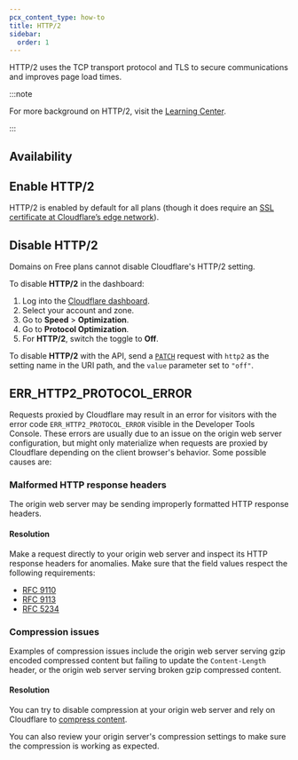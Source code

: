 ```yaml
---
pcx_content_type: how-to
title: HTTP/2
sidebar:
  order: 1
---
```



HTTP/2 uses the TCP transport protocol and TLS to secure communications and improves page load times.

:::note

For more background on HTTP/2, visit the [Learning Center](https://www.cloudflare.com/learning/performance/http2-vs-http1.1/).

:::

## Availability

<FeatureTable id="speed.http2" />

## Enable HTTP/2

HTTP/2 is enabled by default for all plans (though it does require an [SSL certificate at Cloudflare’s edge network](/ssl/get-started/)).

## Disable HTTP/2

Domains on Free plans cannot disable Cloudflare's HTTP/2 setting.

<Tabs syncKey="dashPlusAPI"> <TabItem label="Dashboard">

To disable **HTTP/2** in the dashboard:

1. Log into the [Cloudflare dashboard](https://dash.cloudflare.com).
2. Select your account and zone.
3. Go to **Speed** > **Optimization**.
4. Go to **Protocol Optimization**.
5. For **HTTP/2**, switch the toggle to **Off**.

</TabItem> <TabItem label="API">

To disable **HTTP/2** with the API, send a [`PATCH`](/api/resources/zones/subresources/settings/methods/edit/) request with `http2` as the setting name in the URI path, and the `value` parameter set to `"off"`.

</TabItem> </Tabs>

## ERR_HTTP2_PROTOCOL_ERROR

Requests proxied by Cloudflare may result in an error for visitors with the error code `ERR_HTTP2_PROTOCOL_ERROR` visible in the Developer Tools Console. These errors are usually due to an issue on the origin web server configuration, but might only materialize when requests are proxied by Cloudflare depending on the client browser's behavior. Some possible causes are:

### Malformed HTTP response headers

The origin web server may be sending improperly formatted HTTP response headers.

#### Resolution

Make a request directly to your origin web server and inspect its HTTP response headers for anomalies. Make sure that the field values respect the following requirements: 

- [RFC 9110](https://www.rfc-editor.org/rfc/rfc9110.html#section-5.5)
- [RFC 9113](https://www.rfc-editor.org/rfc/rfc9113.html#section-8.2.1) 
- [RFC 5234](https://www.rfc-editor.org/rfc/rfc5234#appendix-B.1)

### Compression issues

Examples of compression issues include the origin web server serving gzip encoded compressed content but failing to update the `Content-Length` header, or the origin web server serving broken gzip compressed content.

#### Resolution

You can try to disable compression at your origin web server and rely on Cloudflare to [compress content](/speed/optimization/content/compression/).

You can also review your origin server's compression settings to make sure the compression is working as expected.
